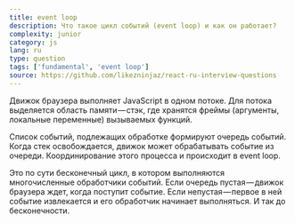 ```yaml
---
title: event loop
description: Что такое цикл событий (event loop) и как он работает?
complexity: junior
category: js
lang: ru
type: question
tags: ['fundamental', 'event loop']
source: https://github.com/likezninjaz/react-ru-interview-questions
---
```


Движок браузера выполняет JavaScript в одном потоке. Для потока выделяется область памяти — стэк, где хранятся фреймы (аргументы, локальные переменные) вызываемых функций.

Список событий, подлежащих обработке формируют очередь событий. Когда стек освобождается, движок может обрабатывать событие из очереди. Координирование этого процесса и происходит в event loop.

Это по сути бесконечный цикл, в котором выполняются многочисленные обработчики событий. Если очередь пустая — движок браузера ждет, когда поступит событие. Если непустая — первое в ней событие извлекается и его обработчик начинает выполняться. И так до бесконечности.
